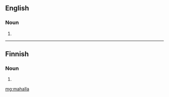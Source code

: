 ==English==

===Noun===
{{en-noun}}

# {{alternative form of|mahallah}}

----

==Finnish==

===Noun===
{{head|fi}}

# {{fi-form of|maha|type=noun|case=adessive|pl=singular}}

[[mg:mahalla]]